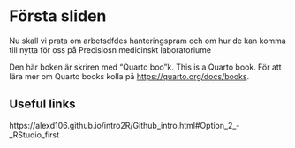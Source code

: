 # Första sliden {.unnumbered}

Nu skall vi prata om arbetsdfdes hanteringspram och om hur de kan komma till nytta för oss på Precisiosn medicinskt laboratoriume


Den här boken är skriren med "Quarto boo"k.
This is a Quarto book.
För att lära mer om Quarto books kolla på <https://quarto.org/docs/books>.

## Useful links

https://alexd106.github.io/intro2R/Github_intro.html#Option_2_-_RStudio_first



